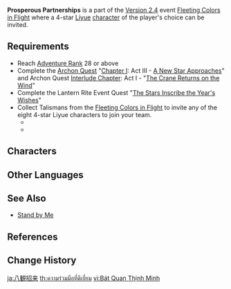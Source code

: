 {{EventTabs
|subpage1 = Flameplume Starflowers
|subpage2 = The Great Gathering
|subpage3 = Wondrous Shadows
|subpage4 = Oceanic Defender
|subpage5 = Prosperous Partnerships
}}
{{Event
|name              = Prosperous Partnerships
|image             = Prosperous Partnerships.png
|type              = In-Game
|type2             = Sub
|time_known        = yes
|time_start        = 2022-01-31 04:00:00
|time_end          = 2022-02-12 03:59:59
|link              = 
}}
'''Prosperous Partnerships''' is a part of the [[Version 2.4]] event [[Fleeting Colors in Flight]] where a 4-star [[Liyue]] [[character]] of the player's choice can be invited.

==Requirements==
* Reach [[Adventure Rank]] 28 or above
* Complete the [[Archon Quest]] "[[Chapter I]]: Act III - [[A New Star Approaches]]" and Archon Quest [[Interlude Chapter]]: Act I - "[[The Crane Returns on the Wind]]"
* Complete the Lantern Rite Event Quest "[[The Stars Inscribe the Year's Wishes]]"
* Collect Talismans from the [[Fleeting Colors in Flight]] to invite any of the eight 4-star Liyue characters to join your team.
** {{Item|Affluence Talisman|20|x=1,000}}
** {{Item|Conquest Talisman|20|x=1,000}}

==Characters==
{{Card|Xiangling}}{{Card|Beidou}}{{Card|Xingqiu}}{{Card|Ningguang}}{{Card|Chongyun}}{{Card|Xinyan}}{{Card|Yun Jin}}{{Card|Yanfei}}

==Other Languages==
{{Other Languages
|en      = Prosperous Partnerships
|zhs     = 八观盛明
|zhs_rm  = Bāguān Shèngmíng
|zht     = 八觀盛明
|zht_rm  = Bāguān Shèngmíng
|zh_note = {{zh|八观}} is possibly a reference to [[wikisource:zh:管子/第13篇八觀|a chapter]] in the classical Chinese text {{Lang|''{{w|Guanzi (text)|Guanzi}}''|zh=管子}}, written by the Spring and Autumn period philosopher {{Lang|{{w|Guan Zhong}}|zh=管仲}}. The [https://books.google.com.my/books?id=b1j-q7-TLHYC&pg=PA227&lpg=PA227 chapter] details "eight short sections listing various matters to be observed if one is to ascertain the general health of a state". Additionally, the number "eight" in the event name may also be a reference to the fact that there are eight in-game characters available during the event.
|zh_tl   = Eight Observations of Prosperous Brightness
|ja      = 八観招来
|ja_rm   = Hachikan Shourai{{Assumed}}
|ja_tl   = Eight Apparent Invitations{{Sino}}
|ko      = 눈부신 초대
|ko_rm   = Nunbusin Chodae
|ko_tl   = Dazzling Invitation
|es      = Brillo esplendoroso
|es_tl   = Splendid Brilliance
|fr      = Partenariats prospères
|fr_tl   = Prosperous Partnerships
|ru      = Счастливое компаньонство
|ru_tl   = Blessed Companionship
|th      = ความร่วมมือที่ดีเยี่ยม
|th_rm   = 
|th_tl   = 
|vi      = Bát Quan Thịnh Minh
|vi_tl   = 
|de      = Glückliche Kameradschaften
|de_tl   = Fortunate Camaraderie
|id      = Sahabat Seperjuangan
|id_tl   = Companion in Arms
|pt      = Parceria Próspera
|pt_tl   = 
|tr      = Başarılı Ortaklıklar
|tr_tl   = 
|it      = L'unione fa la forza
|it_tl   = 
}}

==See Also==
* [[Lantern Rite/Stand by Me|Stand by Me]]

==References==
{{Reflist}}

==Change History==
{{Change History|2.4}}

[[ja:八観招来]]
[[th:ความร่วมมือที่ดีเยี่ยม]]
[[vi:Bát Quan Thịnh Minh]]
